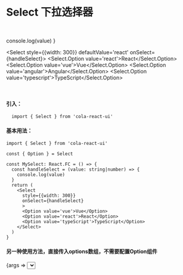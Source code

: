 

<Meta title="Select 下拉选择器" 
  component={Select}
  />

# Select 下拉选择器
<br/>

  console.log(value)
}

<Select style={{width: 300}} defaultValue='react' onSelect={handleSelect}>
  <Select.Option value='react'>React</Select.Option>
  <Select.Option value='vue'>Vue</Select.Option>
  <Select.Option value='angular'>Angular</Select.Option>
  <Select.Option value='typescript'>TypeScript</Select.Option>
</Select>

<br/>

#### 引入：
```tsx
  import { Select } from 'cola-react-ui'
```
#### 基本用法：
```tsx
import { Select } from 'cola-react-ui'

const { Option } = Select

const MySelect: React.FC = () => {
  const handleSelect = (value: string|number) => {
    console.log(value)
  }
  return (
    <Select
      style={{width: 300}}
      onSelect={handleSelect}
      >
      <Option value='vue'>Vue</Option>
      <Option value='react'>React</Option>
      <Option value='typeScript'>TypeScript</Option>
    </Select>
  )
}
```

#### 另一种使用方法，直接传入options数组，不需要配置Option组件

<Canvas>
  <Story name='select' args={{
    options:[{value:'java'},{value:'go'},{value:'c++'}],
    style: {width: 300},
  }}>
    {args => <Select {...args} />}
  </Story>
</Canvas>

## API
#### Select

<Props of={Select} />

#### Option

<Props of={Select.Option} />




